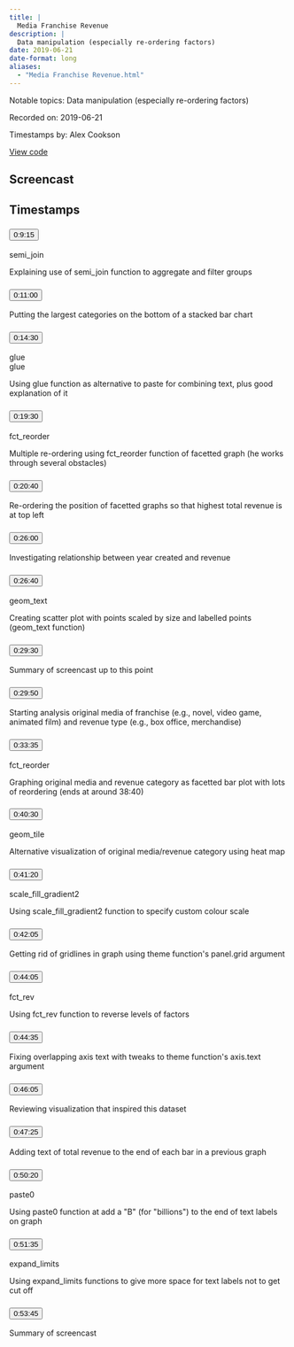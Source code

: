 ```yaml
---
title: |
  Media Franchise Revenue
description: |
  Data manipulation (especially re-ordering factors)
date: 2019-06-21
date-format: long
aliases:
  - "Media Franchise Revenue.html"
---
```


Notable topics: Data manipulation (especially re-ordering factors)

Recorded on: 2019-06-21

Timestamps by: Alex Cookson

[View code](https://github.com/dgrtwo/data-screencasts/blob/master/media-franchises.Rmd)

## Screencast

<div id="yt-player" data-video-id="1xsbTs9-a50"></div>

## Timestamps

```{=html}
<div id="topics">
  <div class="topic">
    <h3 id="ts-555">
      <button class="btn btn-link btn-timestamp" onClick="playerSkipToTimestamp(555, this)">0:9:15</button>
    </h3>
    <div class="topic_badges"><div><span class="badge-functions badge bg-info">semi_join</span></div><div></div></div>
    <div class="topic_description">
      <p>Explaining use of semi_join function to aggregate and filter groups</p>

    </div>
  </div>
  <div class="topic">
    <h3 id="ts-660">
      <button class="btn btn-link btn-timestamp" onClick="playerSkipToTimestamp(660, this)">0:11:00</button>
    </h3>
    <div class="topic_badges"><div></div><div></div></div>
    <div class="topic_description">
      <p>Putting the largest categories on the bottom of a stacked bar chart</p>

    </div>
  </div>
  <div class="topic">
    <h3 id="ts-870">
      <button class="btn btn-link btn-timestamp" onClick="playerSkipToTimestamp(870, this)">0:14:30</button>
    </h3>
    <div class="topic_badges"><div><span class="badge-functions badge bg-info">glue</span></div><div><span class="badge-packages badge bg-primary">glue</span></div></div>
    <div class="topic_description">
      <p>Using glue function as alternative to paste for combining text, plus good explanation of it</p>

    </div>
  </div>
  <div class="topic">
    <h3 id="ts-1170">
      <button class="btn btn-link btn-timestamp" onClick="playerSkipToTimestamp(1170, this)">0:19:30</button>
    </h3>
    <div class="topic_badges"><div><span class="badge-functions badge bg-info">fct_reorder</span></div><div></div></div>
    <div class="topic_description">
      <p>Multiple re-ordering using fct_reorder function of facetted graph (he works through several obstacles)</p>

    </div>
  </div>
  <div class="topic">
    <h3 id="ts-1240">
      <button class="btn btn-link btn-timestamp" onClick="playerSkipToTimestamp(1240, this)">0:20:40</button>
    </h3>
    <div class="topic_badges"><div></div><div></div></div>
    <div class="topic_description">
      <p>Re-ordering the position of facetted graphs so that highest total revenue is at top left</p>

    </div>
  </div>
  <div class="topic">
    <h3 id="ts-1560">
      <button class="btn btn-link btn-timestamp" onClick="playerSkipToTimestamp(1560, this)">0:26:00</button>
    </h3>
    <div class="topic_badges"><div></div><div></div></div>
    <div class="topic_description">
      <p>Investigating relationship between year created and revenue</p>

    </div>
  </div>
  <div class="topic">
    <h3 id="ts-1600">
      <button class="btn btn-link btn-timestamp" onClick="playerSkipToTimestamp(1600, this)">0:26:40</button>
    </h3>
    <div class="topic_badges"><div><span class="badge-functions badge bg-info">geom_text</span></div><div></div></div>
    <div class="topic_description">
      <p>Creating scatter plot with points scaled by size and labelled points (geom_text function)</p>

    </div>
  </div>
  <div class="topic">
    <h3 id="ts-1770">
      <button class="btn btn-link btn-timestamp" onClick="playerSkipToTimestamp(1770, this)">0:29:30</button>
    </h3>
    <div class="topic_badges"><div></div><div></div></div>
    <div class="topic_description">
      <p>Summary of screencast up to this point</p>

    </div>
  </div>
  <div class="topic">
    <h3 id="ts-1790">
      <button class="btn btn-link btn-timestamp" onClick="playerSkipToTimestamp(1790, this)">0:29:50</button>
    </h3>
    <div class="topic_badges"><div></div><div></div></div>
    <div class="topic_description">
      <p>Starting analysis original media of franchise (e.g., novel, video game, animated film) and revenue type (e.g., box office, merchandise)</p>

    </div>
  </div>
  <div class="topic">
    <h3 id="ts-2015">
      <button class="btn btn-link btn-timestamp" onClick="playerSkipToTimestamp(2015, this)">0:33:35</button>
    </h3>
    <div class="topic_badges"><div><span class="badge-functions badge bg-info">fct_reorder</span></div><div></div></div>
    <div class="topic_description">
      <p>Graphing original media and revenue category as facetted bar plot with lots of reordering (ends at around 38:40)</p>

    </div>
  </div>
  <div class="topic">
    <h3 id="ts-2430">
      <button class="btn btn-link btn-timestamp" onClick="playerSkipToTimestamp(2430, this)">0:40:30</button>
    </h3>
    <div class="topic_badges"><div><span class="badge-functions badge bg-info">geom_tile</span></div><div></div></div>
    <div class="topic_description">
      <p>Alternative visualization of original media/revenue category using heat map</p>

    </div>
  </div>
  <div class="topic">
    <h3 id="ts-2480">
      <button class="btn btn-link btn-timestamp" onClick="playerSkipToTimestamp(2480, this)">0:41:20</button>
    </h3>
    <div class="topic_badges"><div><span class="badge-functions badge bg-info">scale_fill_gradient2</span></div><div></div></div>
    <div class="topic_description">
      <p>Using scale_fill_gradient2 function to specify custom colour scale</p>

    </div>
  </div>
  <div class="topic">
    <h3 id="ts-2525">
      <button class="btn btn-link btn-timestamp" onClick="playerSkipToTimestamp(2525, this)">0:42:05</button>
    </h3>
    <div class="topic_badges"><div></div><div></div></div>
    <div class="topic_description">
      <p>Getting rid of gridlines in graph using theme function's panel.grid argument</p>

    </div>
  </div>
  <div class="topic">
    <h3 id="ts-2645">
      <button class="btn btn-link btn-timestamp" onClick="playerSkipToTimestamp(2645, this)">0:44:05</button>
    </h3>
    <div class="topic_badges"><div><span class="badge-functions badge bg-info">fct_rev</span></div><div></div></div>
    <div class="topic_description">
      <p>Using fct_rev function to reverse levels of factors</p>

    </div>
  </div>
  <div class="topic">
    <h3 id="ts-2675">
      <button class="btn btn-link btn-timestamp" onClick="playerSkipToTimestamp(2675, this)">0:44:35</button>
    </h3>
    <div class="topic_badges"><div></div><div></div></div>
    <div class="topic_description">
      <p>Fixing overlapping axis text with tweaks to theme function's axis.text argument</p>

    </div>
  </div>
  <div class="topic">
    <h3 id="ts-2765">
      <button class="btn btn-link btn-timestamp" onClick="playerSkipToTimestamp(2765, this)">0:46:05</button>
    </h3>
    <div class="topic_badges"><div></div><div></div></div>
    <div class="topic_description">
      <p>Reviewing visualization that inspired this dataset</p>

    </div>
  </div>
  <div class="topic">
    <h3 id="ts-2845">
      <button class="btn btn-link btn-timestamp" onClick="playerSkipToTimestamp(2845, this)">0:47:25</button>
    </h3>
    <div class="topic_badges"><div></div><div></div></div>
    <div class="topic_description">
      <p>Adding text of total revenue to the end of each bar in a previous graph</p>

    </div>
  </div>
  <div class="topic">
    <h3 id="ts-3020">
      <button class="btn btn-link btn-timestamp" onClick="playerSkipToTimestamp(3020, this)">0:50:20</button>
    </h3>
    <div class="topic_badges"><div><span class="badge-functions badge bg-info">paste0</span></div><div></div></div>
    <div class="topic_description">
      <p>Using paste0 function at add a &quot;B&quot; (for &quot;billions&quot;) to the end of text labels on graph</p>

    </div>
  </div>
  <div class="topic">
    <h3 id="ts-3095">
      <button class="btn btn-link btn-timestamp" onClick="playerSkipToTimestamp(3095, this)">0:51:35</button>
    </h3>
    <div class="topic_badges"><div><span class="badge-functions badge bg-info">expand_limits</span></div><div></div></div>
    <div class="topic_description">
      <p>Using expand_limits functions to give more space for text labels not to get cut off</p>

    </div>
  </div>
  <div class="topic">
    <h3 id="ts-3225">
      <button class="btn btn-link btn-timestamp" onClick="playerSkipToTimestamp(3225, this)">0:53:45</button>
    </h3>
    <div class="topic_badges"><div></div><div></div></div>
    <div class="topic_description">
      <p>Summary of screencast</p>

    </div>
  </div>
</div>
```
     
<script>
// 2. This code loads the IFrame Player API code asynchronously.
var tag = document.createElement("script");

tag.src = "https://www.youtube.com/iframe_api";
var firstScriptTag = document.getElementsByTagName("script")[0];
firstScriptTag.parentNode.insertBefore(tag, firstScriptTag);

// 3. This function creates an <iframe> (and YouTube player)
//    after the API code downloads.
var videoId = document.getElementById("yt-player").dataset.videoId;
var player;
function onYouTubeIframeAPIReady() {
  player = new YT.Player("yt-player", {
    height: "486",
    width: "864",
    videoId: videoId,
    playerVars: {
      "playsinline": 1
    },
    events: {
      onStateChange: function(event) {
        if (event.data == YT.PlayerState.PLAYING) {
          followTimestamps()
        }
      }
    }
  });
}

function playerSkipToTimestamp(seconds, tsElement) {
  player.seekTo(seconds, true)
  tsElement.scrollIntoView()
  document.getElementById("screencast").scrollIntoView()
}

const timestamps = Array.from(document.querySelectorAll('.topic h3[id^="ts-"]'))
  .map(el => el.id.replace('ts-', ''))

function followTimestamps() {
  if (player.getPlayerState() !== 1) {
    return
  }
  const currentTime = `${Math.floor(player.getCurrentTime())}`
  if (timestamps.includes(currentTime)) {
    const el = document.getElementById(`ts-${currentTime}`)
    if (el) {
      el.scrollIntoView()
      document.getElementById("screencast").scrollIntoView()
    }
  }
  setTimeout(followTimestamps, 1000)
}
</script>
